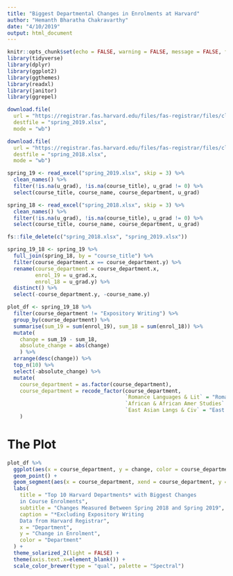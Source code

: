 ```yaml
---
title: "Biggest Departmental Changes in Enrolments at Harvard"
author: "Hemanth Bharatha Chakravarthy"
date: "4/10/2019"
output: html_document
---
```


```r
knitr::opts_chunk$set(echo = FALSE, warning = FALSE, message = FALSE, fig.pos = "H", fig.align = "center")
library(tidyverse)
library(dplyr)
library(ggplot2)
library(ggthemes)
library(readxl)
library(janitor)
library(ggrepel)
```

```r
download.file(
  url = "https://registrar.fas.harvard.edu/files/fas-registrar/files/class_enrollment_summary_by_term_2.28.19.xlsx",
  destfile = "spring_2019.xlsx",
  mode = "wb")

download.file(
  url = "https://registrar.fas.harvard.edu/files/fas-registrar/files/class_enrollment_summary_by_term_03.06.18.xlsx",
  destfile = "spring_2018.xlsx",
  mode = "wb")

spring_19 <- read_excel("spring_2019.xlsx", skip = 3) %>% 
  clean_names() %>% 
  filter(!is.na(u_grad), !is.na(course_title), u_grad != 0) %>% 
  select(course_title, course_name, course_department, u_grad)

spring_18 <- read_excel("spring_2018.xlsx", skip = 3) %>% 
  clean_names() %>% 
  filter(!is.na(u_grad), !is.na(course_title), u_grad != 0) %>% 
  select(course_title, course_name, course_department, u_grad)

fs::file_delete(c("spring_2018.xlsx", "spring_2019.xlsx"))
```

```r
spring_19_18 <- spring_19 %>%
  full_join(spring_18, by = "course_title") %>%
  filter(course_department.x == course_department.y) %>%
  rename(course_department = course_department.x,
         enrol_19 = u_grad.x, 
         enrol_18 = u_grad.y) %>% 
  distinct() %>% 
  select(-course_department.y, -course_name.y)
```

```r
plot_df <- spring_19_18 %>% 
  filter(course_department != "Expository Writing") %>% 
  group_by(course_department) %>% 
  summarise(sum_19 = sum(enrol_19), sum_18 = sum(enrol_18)) %>% 
  mutate(
    change = sum_19 - sum_18,
    absolute_change = abs(change)
    ) %>% 
  arrange(desc(change)) %>% 
  top_n(10) %>% 
  select(-absolute_change) %>% 
  mutate(
    course_department = as.factor(course_department),
    course_department = recode_factor(course_department,
                                      `Romance Languages & Lit` = "Romance Languages & Literature",
                                      `African & African Amer Studies` = "African & African American Studies",
                                      `East Asian Langs & Civ` = "East Asian Languages & Civilization")
    )

```

# The Plot
```r
plot_df %>% 
  ggplot(aes(x = course_department, y = change, color = course_department)) +
  geom_point() + 
  geom_segment(aes(x = course_department, xend = course_department, y = 0, yend = change)) +
  labs(
    title = "Top 10 Harvard Departments* with Biggest Changes
    in Course Enrolments",
    subtitle = "Changes Measured Between Spring 2018 and Spring 2019",
    caption = "*Excluding Expository Writing
    Data from Harvard Registrar",
    x = "Department",
    y = "Change in Enrolment", 
    color = "Department"
  ) +
  theme_solarized_2(light = FALSE) +
  theme(axis.text.x=element_blank()) +
  scale_color_brewer(type = "qual", palette = "Spectral") 


```



